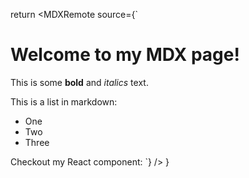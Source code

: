 




 



  return <MDXRemote source={`
  # Welcome to my MDX page!
 
  This is some **bold** and _italics_ text.
  
  This is a list in markdown:
  
  - One
  - Two
  - Three
  
  Checkout my React component:
  `} />
}
